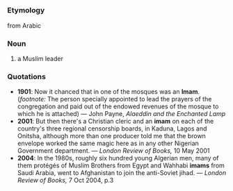 =={{en}}==
===Etymology===
from Arabic
===Noun===
# a Muslim leader

===Quotations===
*'''1901''': Now it chanced that in one of the mosques was an '''Imam'''. (''footnote:'' The person specially appointed to lead the prayers of the congregation and paid out of the endowed revenues of the mosque to which he is attached) &mdash; John Payne, ''Alaeddin and the Enchanted Lamp''
*'''2001''': But then there's a Christian cleric and an '''imam''' on each of the country's three regional censorship boards, in Kaduna, Lagos and Onitsha, although more than one producer told me that the brown envelope worked the same magic here as in any other Nigerian Government department. &mdash; ''London Review of Books,'' 10 May 2001
*'''2004''': In the 1980s, roughly six hundred young Algerian men, many of them protégés of Muslim Brothers from Egypt and Wahhabi '''imams''' from Saudi Arabia, went to Afghanistan to join the anti-Soviet jihad. &mdash; ''London Review of Books,'' 7 Oct 2004, p.3